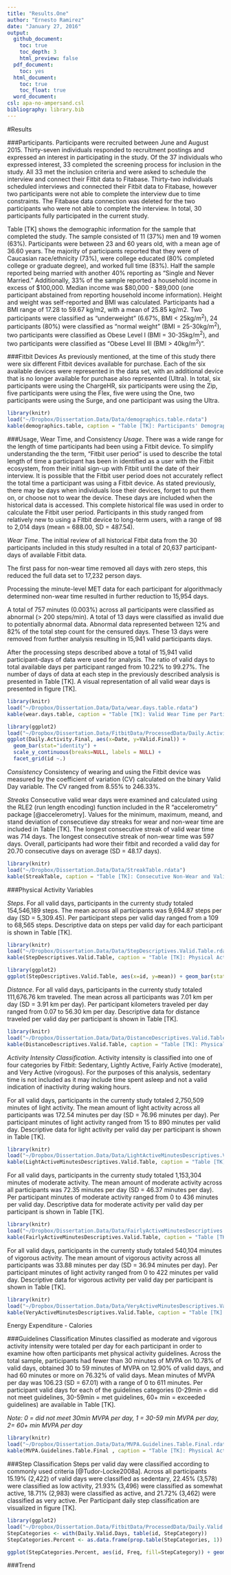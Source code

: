 ```yaml
---
title: "Results.One"
author: "Ernesto Ramirez"
date: "January 27, 2016"
output:
  github_document:
    toc: true
    toc_depth: 3
    html_preview: false
  pdf_document:
    toc: yes
  html_document:
    toc: true
    toc_float: true
  word_document:
csl: apa-no-ampersand.csl
bibliography: library.bib
---
```


#Results

###Participants.
Participants were recruited between June and August 2015. Thirty-seven individuals responded to recruitment postings and expressed an interest in participating in the study. Of the 37 individuals who expressed interest, 33 completed the screening process for inclusion in the study. All 33 met the inclusion criteria and were asked to schedule the interview and connect their Fitbit data to Fitabase. Thirty-two individuals scheduled interviews and connected their Fitbit data to Fitabase, however two participants were not able to complete the interview due to time constraints. The Fitabase data connection was deleted for the two participants who were not able to complete the interview.  In total, 30 participants fully participated in the current study.

Table [TK] shows the demographic information for the sample that completed the study. The sample consisted of 11 (37%) men and 19 women (63%).  Participants were between 23 and 60 years old, with a mean age of 36.60 years. The majority of participants reported that they were of Caucasian race/ethnicity (73%), were college educated (80% completed college or graduate degree), and worked full time (83%). Half the sample reported being married with another 40% reporting as “Single and Never Married.” Additionally, 33% of the sample reported a household income in excess of $100,000. Median income was $80,000 - $89,000 (one participant abstained from reporting household income information). Height and weight was self-reported and BMI was calculated. Participants had a BMI range of 17.28 to 59.67 kg/m2, with a mean of 25.85 kg/m2. Two participants were classified as “underweight” (6.67%, BMI < 25kg/m<sup>2</sup>), 24 participants (80%) were classified as “normal weight” (BMI = 25-30kg/m<sup>2</sup>), two participants were classified as Obese Level I (BMI = 30-35kg/m<sup>2</sup>), and two participants were classified as “Obese Level III (BMI > 40kg/m<sup>2</sup>)”.


###Fitbit Devices
As previously mentioned, at the time of this study there were six different Fitbit devices available for purchase. Each of the six available devices were represented in the data set, with an additional device that is no longer available for purchase also represented (Ultra). In total, six participants were using the ChargeHR, six participants were using the Zip, five participants were using the Flex, five were using the One, two participants were using the Surge, and one participant was using the Ultra.

```r
library(knitr)
load("~/Dropbox/Dissertation.Data/Data/demographics.table.rdata")
kable(demographics.table, caption = "Table [TK]: Participants' Demographics and Characteristics")
```

###Usage, Wear Time, and Consistency
_Usage_. There was a wide range for the length of time participants had been using a Fitbit device. To simplify understanding the the term, "Fitbit user period" is used to describe the total length of time a participant has been in identified as a user with the Fitbit ecosystem, from their initial sign-up with Fitbit until the date of their interview. It is possible that the Fitbit user period does not accurately reflect the total time a participant was using a Fitbit device. As stated previously, there may be days when individuals lose their devices, forget to put them on, or choose not to wear the device. These days are included when the historical data is accessed. This complete historical file was used in order to calculate the Fitbit user period. Participants in this study ranged from relatively new to using a Fitbit device to long-term users, with a range of 98 to 2,014 days (mean = 688.00, SD = 487.54).

_Wear Time_.
The initial review of all historical Fitbit data from the 30 participants included in this study resulted in a total of 20,637 participant-days of available Fitbit data.

The first pass for non-wear time removed all days with zero steps, this reduced the full data set to 17,232 person days.

Processing the minute-level MET data for each participant for algorithmacly determined non-wear time resulted in further reduction to 15,954 days.

A total of 757 minutes (0.003%) across all participants were classified as abnormal (> 200 steps/min). A total of 13 days were classified as invalid due to potentially abnormal data. Abnormal data represented between 12% and 82% of the total step count for the censured days. These 13 days were removed from further analysis resulting in 15,941 valid participants days.

After the processing steps described above a total of 15,941 valid participant-days of data were used for analysis. The ratio of valid days to total available days per participant ranged from 10.22% to 99.27%. The number of days of data at each step in the previously described analysis is presented in Table [TK]. A visual representation of all valid wear days is presented in figure [TK].


```r
library(knitr)
load("~/Dropbox/Dissertation.Data/Data/wear.days.table.rdata")
kable(wear.days.table, caption = "Table [TK]: Valid Wear Time per Participant")
```

```r
library(ggplot2)
load("~/Dropbox/Dissertation.Data/FitbitData/ProcessedData/Daily.Activity.Final.rdata")
ggplot(Daily.Activity.Final, aes(x=Date, y=Valid.Final)) +
  geom_bar(stat="identity") +
  scale_y_continuous(breaks=NULL, labels = NULL) +
  facet_grid(id ~.)
```


_Consistency_
Consistency of wearing and using the Fitbit device was measured by the coefficient of variation (CV) calculated on the binary Valid Day variable. The CV ranged from 8.55% to 246.33%.

_Streaks_
Consecutive valid wear days were examined and calculated using the RLE2 (run length encoding) function included in the R "accelerometry" package [@accelerometry]. Values for the minimum, maximum, meand, and stand deviation of consecutieve day streaks for wear and non-wear time are included in Table [TK]. The longest consecutive streak of valid wear time was 714 days. The longest consecutive streak of non-wear time was 597 days. Overall, participants had wore their fitbit and recorded a valid day for 20.70 consecutive days on average (SD = 48.17 days).

```r
library(knitr)
load("~/Dropbox/Dissertation.Data/Data/StreakTable.rdata")
kable(StreakTable, caption = "Table [TK]: Consecutive Non-Wear and Valid Wear Days per Participant")
```


###Physical Activity Variables

_Steps_. For all valid days, participants in the currenty study totaled 154,546,189 steps. The mean across all participants was 9,694.87 steps per day (SD = 5,309.45). Per participant steps per valid day ranged from a 109 to 68,565 steps. Descriptive data on steps per valid day for each participant is shown in Table [TK].

```r
library(knitr)
load("~/Dropbox/Dissertation.Data/Data/StepDescriptives.Valid.Table.rdata")
kable(StepDescriptives.Valid.Table, caption = "Table [TK]: Physical Activity Desrciptives: Steps", row.names = FALSE)

library(ggplot2)
ggplot(StepDescriptives.Valid.Table, aes(x=id, y=mean)) + geom_bar(stat="identity")
```

_Distance_.
For all valid days, participants in the currenty study totaled 111,676.76 km traveled. The mean across all participants was
7.01 km per day (SD = 3.91 km per day). Per participant kilometers traveled per day ranged from 0.07 to 56.30 km per day. Descriptive data for distance traveled per valid day per participant is shown in Table [TK].

```r
library(knitr)
load("~/Dropbox/Dissertation.Data/Data/DistanceDescriptives.Valid.Table.rdata")
kable(DistanceDescriptives.Valid.Table, caption = "Table [TK]: Physical Activity Desrciptives: Distance", row.names = FALSE)

```

_Activity Intensity Classification_.
Activity intensity is classified into one of four categories by Fitbit: Sedentary, Lightly Active, Fairly Active (moderate), and Very Active (virogous). For the purposes of this analysis, sedentary time is not included as it may include time spent asleep and not a valid indication of inactivity during waking hours.

For all valid days, participants in the currenty study totaled 2,750,509 minutes of light activity. The mean amount of light activity across all participants was 172.54 minutes per day (SD = 76.96 minutes per day). Per participant minutes of light activity ranged from 15 to 890 minutes per valid day. Descriptive data for light activity per valid day per participant is shown in Table [TK].

```r
library(knitr)
load("~/Dropbox/Dissertation.Data/Data/LightActiveMinutesDescriptives.Valid.Table.rdata")
kable(LightActiveMinutesDescriptives.Valid.Table, caption = "Table [TK]: Physical Activity Desrciptives: Light Activity", row.names = FALSE)

```

For all valid days, participants in the currenty study totaled 1,153,304 minutes of moderate activity. The mean amount of moderate activity across all participants was 72.35 minutes per day (SD = 46.37 minutes per day). Per participant minutes of moderate activity ranged from 0 to 436 minutes per valid day. Descriptive data for moderate activity  per valid day per participant is shown in Table [TK].

```r
library(knitr)
load("~/Dropbox/Dissertation.Data/Data/FairlyActiveMinutesDescriptives.Valid.Table.rdata")
kable(FairlyActiveMinutesDescriptives.Valid.Table, caption = "Table [TK]: Physical Activity Desrciptives: Moderate Activity", row.names = FALSE)

```

For all valid days, participants in the currenty study totaled 540,104 minutes of vigorous activity. The mean amount of vigorous activity across all participants was 33.88 minutes per day (SD = 36.94 minutes per day). Per participant minutes of light activity ranged from 0 to 422 minutes per valid day. Descriptive data for vigorous activity per valid day per participant is shown in Table [TK].

```r
library(knitr)
load("~/Dropbox/Dissertation.Data/Data/VeryActiveMinutesDescriptives.Valid.Table.rdata")
kable(VeryActiveMinutesDescriptives.Valid.Table, caption = "Table [TK]: Physical Activity Desrciptives: Vigorous Activity", row.names = FALSE)

```


Energy Expenditure - Calories
<!-- probably want to create ee measure here --->


###Guidelines Classification
Minutes classified as moderate and vigorous activity intensity were totaled per day for each participant in order to examine how often participants met physical activity guidelines. Across the total sample, participants had fewer than 30 minutes of MVPA on 10.78% of valid days, obtained 30 to 59 minutes of MVPA on 12.90% of valid days, and had 60 minutes or more on 76.32% of valid days. Mean minutes of MVPA per day was 106.23 (SD = 67.01) with a range of 0 to 611 minutes. Per participant valid days for each of the guidelines categories (0-29min = did not meet guidelines, 30-59min  = met guidelines, 60+ min = exceeded guidelines) are available in Table [TK].


_Note: 0 = did not meet 30min MVPA per day, 1 = 30-59 min MVPA per day, 2= 60+ min MVPA per day_
```r
library(knitr)
load("~/Dropbox/Dissertation.Data/Data/MVPA.Guidelines.Table.Final.rdata")
kable(MVPA.Guidelines.Table.Final , caption = "Table [TK]: Physical Activity Guidelines", row.names = FALSE)
```

###Step Classification
Steps per valid day were classified according to commonly used criteria [@Tudor-Locke2008a]. Across all participants 15.19% (2,422) of valid days were classified as sedentary, 22.45% (3,578) were classified as low activity, 21.93% (3,496) were classified as somewhat active, 18.71% (2,983) were classified as active, and 21.72% (3,462) were classified as very active. Per Participant daily step classification are visualized in figure [TK].

```r
library(ggplot2)
load("~/Dropbox/Dissertation.Data/FitbitData/ProcessedData/Daily.Valid.Days.rdata")
StepCategories <- with(Daily.Valid.Days, table(id, StepCategory))
StepCategories.Percent <- as.data.frame(prop.table(StepCategories, 1))

ggplot(StepCategories.Percent, aes(id, Freq, fill=StepCategory)) + geom_bar(stat="identity")

```

###Trend

